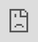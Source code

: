 ```yaml
---
title: "Shiny"
subtitle: "Se Statistic"  
author: 
  - "Flo"
  - "Rudi"
  - "Manuel"
date: '`r Sys.Date()`'
output:
  xaringan::moon_reader:
    lib_dir: libs
    css: xaringan-themer.css
    nature:
      highlightStyle: github
      highlightLines: true
      countIncrementalSlides: false
      beforeInit: "https://platform.twitter.com/widgets.js"
---
```


```r
options(htmltools.dir.version = FALSE)
```

```r
xaringanthemer::style_duo(
  primary_color = "#025E73",
  secondary_color =  "#F2A341"
)
```
class: inverse, center

#Agenda

--

1.Was ist Shiny

--

2.Frontend/Backend

--

3.Layout  

--

4.Shiny Input/Output  

--

5.Shiny Reactivity

--

6.Abschluss

---
class: inverse, center, middle
#1. Was ist Shiny
---
###Was ist Shiny



<blockquote class="twitter-tweet tw-align-center" data-lang="de"><p lang="en" dir="ltr">You&#39;re doing it right if you get frustrated: if you&#39;re not frustrated, you&#39;re (probably) not stretching yourself mentally</p>&mdash; Hadley Wickham (@hadleywickham) <a href="https://twitter.com/hadleywickham/status/565516733516349441?ref_src=twsrc%5Etfw">11. Februar 2015</a></blockquote>
---
class: inverse, center, middle
#2. Frontend/Backend
---
###Frontend/Backend

---
<iframe 
  src="https://shiny.rstudio.com/gallery/mri-images.html" 
  style="position:absolute; top:0; left:0; bottom:0; right:0; width:100%; height:100vh; border:none; margin:0; padding:0; overflow:hidden; z-index:999999;"> 
</iframe>
---
class: inverse, center, middle
#3. Layout  
---
### Common Layout Options


.left-column[
```r
knitr::include_graphics("https://bookdown.org/weicheng/shinyTutorial/images/layout.png")
```
]

.right-column[
```r
library(shiny)

ui <- fluidPage( 
  sidebarLayout(
    sidebarPanel("side panel"),
    mainPanel("main panel")
  )
)

server <- function(input, output) { }

shinyApp(ui = ui, server = server)
```

```r
splitLayout("Object 1", "Object 2")
```

```r
verticalLayout("Object 1", "Object 2", "Object 3")
```
]
---
### HTML Tags

110 HTML tags can be used with builder functions in RShiny

<!-- Unnamed arguments will be passed into the tag; named arguments will become tag attributes -->


```undefined
Link:           <a href="url">link text</a>  a("link text", href="url")
Image:          <img src="image.jpg">        img(src="image.png")
Linebreak:      <br>                         br()
Horizontal Line:<hr>                         hr()
Bold:           <strong>bold text</strong>   strong("bold text")
Italic:         <em>italic text</em>         em("italic text")
Lvl. 1 Header:  <h1>header</h1>              h1("header")
Lvl. 2 Header:  <h2>header</h2>              h2("header")
```



```undefined
tags$h1("header") <=> h1("header")
tags$iframe(...)
```


Using the HTML() function markes the argument as HTML and formats it accordingly.

CSS and JavaScript files can be linked.
---
### Layout Exercise
Create navbarPage layout with three different tabs:
  1. Create Tab called "Side Bar Layout":
    + Use the sidebar layout with the side bar on the right.
    + Write some bold text in sidebar panel.
    + Format the title text in main panel as a header.
  2. Create Tab called "Image":
    + Use img() to insert an image of Old Faithful and set the width to 50%. <br> Use the URL in the provided linkToImage variable.
  3. Create Tab called "Links":
    + Use split layout and split the tab in two columns with 75% und 25% of the total width.
    + On the left side use HTML() with HTML tags to link to the R Shiny webpage.
    + On the right side use the shiny function a() to link to the same page.

---
class: inverse, center, middle
#4. Shiny Input
---
class: center, middle
Shiny Widgets Gallery

https://shiny.rstudio.com/gallery/widget-gallery.html
---
class: inverse, center, middle
#5. Shiny Output
---
### Shiny Output
Rendering functions are used in application’s server side code, assigning them to outputs that appear in your user interface.

UI Output functions display different kinds of output from the application.

Examples:

Plot: &nbsp; &nbsp; &nbsp; &nbsp; &nbsp; &nbsp; &nbsp; &nbsp; Server: ```renderPlot()``` &nbsp; &nbsp; &nbsp; &nbsp; UI: ```plotOutput()```

Table: &nbsp; &nbsp; &nbsp; &nbsp; &nbsp; &nbsp;&nbsp; Server: ```renderTable()``` &nbsp; &nbsp; &nbsp; UI: ```tableOutput()```

Leaflet: &nbsp; &nbsp; &nbsp; &nbsp; &nbsp; Server: ```renderLeaflet()``` &nbsp; UI: ```leafletOutput()```
---
### Basic Shiny App Exercise
Create navbarPage layout with three different tabs:
  1. Create Tab called "Side Bar Layout":
    + Use the sidebar layout with the side bar on the right.
    + Write some bold text in sidebar panel.
    + Format the title text in main panel as a header.
  2. Create Tab called "Image":
    + Use img() to insert an image of Old Faithful and set the width to 50%. <br> Use the URL in the provided linkToImage variable.
  3. Create Tab called "Links":
    + Use split layout and split the tab in two columns with 75% und 25% of the total width.
    + On the left side use HTML() with HTML tags to link to the R Shiny webpage.
    + On the right side use the shiny function a() to link to the same page.

---
class: inverse, center, middle

#6. Shiny Reactive
---
class: inverse, center, middle
#Reactivity is where the SHINY Magic happens
---

###Reactivity makes Shiny responisive to User Input. 
-Server Function is "listening" for **Reactive Sources**

-Server sends Information to **Reactive Endpoint**  

https://shiny.rstudio.com/gallery/widget-gallery.html 

```r
knitr::include_graphics("img/reactivity1.png")
```


---
###Reactive Enviroment
Reactive input con only be processed in an "reactive Enviroment"

**Input is not in an reactive Enviroment**
```r
server <- function(input, output) {
  # Not an reactive Enviroment
  # Will couse an ERROR
  input      <- input$n #<<
  output$nthValue <- input
}
```

--
**Input is in an reactive Enviroment**
```r
server <- function(input, output) {
  output$nthValue <- renderText({ as.character(input$n) }) #<<
}
```
---
###Reactive sources
Reactive Input/ Reactive Values  
-actionButton()  
-checkboxInput()  
-selectInput()  
-textInput()  
-...  

```r
#UI
library(shiny)
ui <- fluidPage(
  numericInput(inputId ="num", label = h3("Numeric input"), value = 1), #<<
  hr(),
  fluidRow(column(3, verbatimTextOutput(outputId ="value")))
)

```

```r
server <- function(input, output) {
  output$nthValue <- renderText({ as.character(input$n) }) #<<
}
```
---
###reactive expressions

-reactive()
-eventReactive()


```r
#reactive()
value <- reactive({
  input$num1 + input$num2
})
```

```r
#eventReactive()
value <- eventReactive(input$num1, {
  input$num1 + input$num2
  })
```

-Return a value  
-Can react to different Sources  
-Can react to reactive Expressions
---

```r
#reactive()
value <- reactive({
  input$num1 + input$num2
})

value2 <- reactive({
  value + input$num3
})
```
---
###observers


---
###reactive Endpoints

---
###Task4 Reactivity

---
class: inverse, center, middle
#7. Abschluss
---
###Deployment
Where to put the finished Shiny App?  

  
--
-Shiny Server  
https://rstudio.com/products/shiny/shiny-server/  

--
-Shiny Proxy  
https://www.shinyproxy.io/  

--
-Shiyapps.io  
https://www.shinyapps.io/  

--

**And thats what we did**  
**https://manuelw.shinyapps.io/SE_Statistic_Shiy_App/**

---

